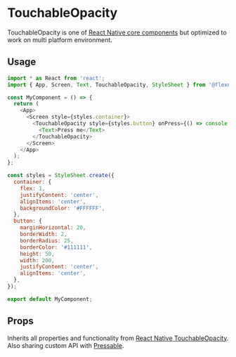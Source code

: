 
# TouchableOpacity

TouchableOpacity is one of [React Native core components](https://reactnative.dev/docs/touchableopacity) but optimized to work on multi platform environment. 

## Usage
```javascript
import * as React from 'react';
import { App, Screen, Text, TouchableOpacity, StyleSheet } from '@flexn/sdk';

const MyComponent = () => {
  return (
    <App>
      <Screen style={styles.container}>
        <TouchableOpacity style={styles.button} onPress={() => console.log('Pressed')}>
          <Text>Press me</Text>
        </TouchableOpacity>
      </Screen>
    </App>
  );
};

const styles = StyleSheet.create({
  container: {
    flex: 1,
    justifyContent: 'center',
    alignItems: 'center',
    backgroundColor: '#FFFFFF',
  },
  button: {
    marginHorizontal: 20,
    borderWidth: 2,
    borderRadius: 25,
    borderColor: '#111111',
    height: 50,
    width: 200,
    justifyContent: 'center',
    alignItems: 'center',
  },
});

export default MyComponent;
```

## Props

Inherits all properties and functionality from [React Native TouchableOpacity](https://reactnative.dev/docs/touchableopacity). Also sharing custom API with [Pressable](pressable.mdx). 